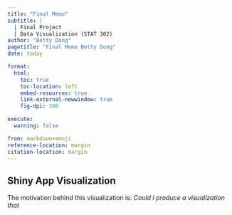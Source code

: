 ```yaml
---
title: "Final Memo"
subtitle: |
  | Final Project 
  | Data Visualization (STAT 302)
author: "Betty Dong"
pagetitle: "Final Memo Betty Dong"
date: today

format:
  html:
    toc: true
    toc-location: left
    embed-resources: true
    link-external-newwindow: true
    fig-dpi: 300

execute:
  warning: false

from: markdown+emoji 
reference-location: margin
citation-location: margin
---
```


## Shiny App Visualization

The motivation behind this visualization is: *Could I produce a visualization that *




